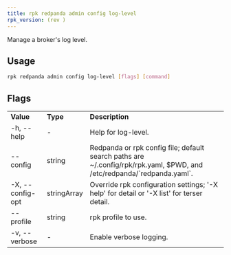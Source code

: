```yaml
---
title: rpk redpanda admin config log-level
rpk_version: (rev )
---
```


<head>
  <meta name="title" content="rpk redpanda admin config log-level | Redpanda Docs" />
  <meta name="description" content="rpk redpanda admin config log-level" />
  <link rel="canonical" href="https://docs.redpanda.com/docs/reference/rpk/rpk-redpanda/rpk-redpanda-admin-config-log-level/" />
</head>

Manage a broker's log level.

## Usage

```bash
rpk redpanda admin config log-level [flags] [command]
```

## Flags

<table>
  <tbody>
    <tr>
      <td>
        <strong>Value</strong>
      </td>
      <td>
        <strong>Type</strong>
      </td>
      <td>
        <strong>Description</strong>
      </td>
    </tr>
    <tr>
      <td>-h, --help</td>
      <td>-</td>
      <td>Help for log-level.</td>
    </tr>
    <tr>
      <td>--config</td>
      <td>string</td>
      <td>
        Redpanda or rpk config file; default search paths are
        ~/.config/rpk/rpk.yaml, $PWD, and /etc/redpanda/`redpanda.yaml`.
      </td>
    </tr>
    <tr>
      <td>-X, --config-opt</td>
      <td>stringArray</td>
      <td>
        Override rpk configuration settings; '-X help' for detail or '-X list'
        for terser detail.
      </td>
    </tr>
    <tr>
      <td>--profile</td>
      <td>string</td>
      <td>rpk profile to use.</td>
    </tr>
    <tr>
      <td>-v, --verbose</td>
      <td>-</td>
      <td>Enable verbose logging.</td>
    </tr>
  </tbody>
</table>
